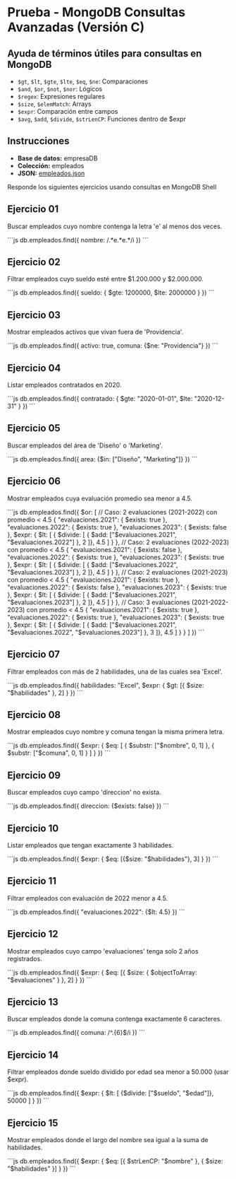 # Prueba - MongoDB Consultas Avanzadas (Versión C)

## Ayuda de términos útiles para consultas en MongoDB
- `$gt`, `$lt`, `$gte`, `$lte`, `$eq`, `$ne`: Comparaciones
- `$and`, `$or`, `$not`, `$nor`: Lógicos
- `$regex`: Expresiones regulares
- `$size`, `$elemMatch`: Arrays
- `$expr`: Comparación entre campos
- `$avg`, `$add`, `$divide`, `$strLenCP`: Funciones dentro de $expr

## Instrucciones
- **Base de datos:** empresaDB
- **Colección:** empleados
- **JSON:** [empleados.json](/inacap/ti3v32/data/empleados03.json)

Responde los siguientes ejercicios usando consultas en MongoDB Shell

## Ejercicio 01
Buscar empleados cuyo nombre contenga la letra 'e' al menos dos veces.

<Solution>
```js
db.empleados.find({
    nombre: /.*e.*e.*/i
})
```
</Solution>

## Ejercicio 02
Filtrar empleados cuyo sueldo esté entre \$1.200.000 y \$2.000.000.

<Solution>
```js
db.empleados.find({
  sueldo: { $gte: 1200000, $lte: 2000000 }
})
```
</Solution>

## Ejercicio 03
Mostrar empleados activos que vivan fuera de 'Providencia'.

<Solution>
```js
db.empleados.find({
    activo: true,
    comuna: {$ne: "Providencia"}
})
```
</Solution>

## Ejercicio 04
Listar empleados contratados en 2020.

<Solution>
```js
db.empleados.find({
    contratado: { $gte: "2020-01-01", $lte: "2020-12-31" }
})
```
</Solution>

## Ejercicio 05
Buscar empleados del área de 'Diseño' o 'Marketing'.

<Solution>
```js
db.empleados.find({
    area: {$in: ["Diseño", "Marketing"]}
})
```
</Solution>

## Ejercicio 06
Mostrar empleados cuya evaluación promedio sea menor a 4.5.

<Solution>
```js
db.empleados.find({
  $or: [
    // Caso: 2 evaluaciones (2021-2022) con promedio < 4.5
    {
      "evaluaciones.2021": { $exists: true },
      "evaluaciones.2022": { $exists: true },
      "evaluaciones.2023": { $exists: false },
      $expr: {
        $lt: [
          { $divide: [
              { $add: ["$evaluaciones.2021", "$evaluaciones.2022"] },
              2
          ]},
          4.5
        ]
      }
    },
    // Caso: 2 evaluaciones (2022-2023) con promedio < 4.5
    {
      "evaluaciones.2021": { $exists: false },
      "evaluaciones.2022": { $exists: true },
      "evaluaciones.2023": { $exists: true },
      $expr: {
        $lt: [
          { $divide: [
              { $add: ["$evaluaciones.2022", "$evaluaciones.2023"] },
              2
          ]},
          4.5
        ]
      }
    },
    // Caso: 2 evaluaciones (2021-2023) con promedio < 4.5
    {
      "evaluaciones.2021": { $exists: true },
      "evaluaciones.2022": { $exists: false },
      "evaluaciones.2023": { $exists: true },
      $expr: {
        $lt: [
          { $divide: [
              { $add: ["$evaluaciones.2021", "$evaluaciones.2023"] },
              2
          ]},
          4.5
        ]
      }
    },
    // Caso: 3 evaluaciones (2021-2022-2023) con promedio < 4.5
    {
      "evaluaciones.2021": { $exists: true },
      "evaluaciones.2022": { $exists: true },
      "evaluaciones.2023": { $exists: true },
      $expr: {
        $lt: [
          { $divide: [
              { $add: ["$evaluaciones.2021", "$evaluaciones.2022", "$evaluaciones.2023"] },
              3
          ]},
          4.5
        ]
      }
    }
  ]
})
```
</Solution>

## Ejercicio 07
Filtrar empleados con más de 2 habilidades, una de las cuales sea 'Excel'.

<Solution>
```js
db.empleados.find({
    habilidades: "Excel",
    $expr: { $gt: [{ $size: "$habilidades" }, 2] }
})
```
</Solution>

## Ejercicio 08
Mostrar empleados cuyo nombre y comuna tengan la misma primera letra.

<Solution>
```js
db.empleados.find({
    $expr: {
        $eq: [
            { $substr: ["$nombre", 0, 1] },
            { $substr: ["$comuna", 0, 1] }
        ]
    }
})
```
</Solution>

## Ejercicio 09
Buscar empleados cuyo campo 'direccion' no exista.

<Solution>
```js
db.empleados.find({
    direccion: {$exists: false}
})
```
</Solution>

## Ejercicio 10
Listar empleados que tengan exactamente 3 habilidades.

<Solution>
```js
db.empleados.find({
    $expr: {
        $eq: [{$size: "$habilidades"}, 3]
    }
})
```
</Solution>

## Ejercicio 11
Filtrar empleados con evaluación de 2022 menor a 4.5.

<Solution>
```js
db.empleados.find({
    "evaluaciones.2022": {$lt: 4.5}
})
```
</Solution>

## Ejercicio 12
Mostrar empleados cuyo campo 'evaluaciones' tenga solo 2 años registrados.

<Solution>
```js
db.empleados.find({
    $expr: {
         $eq: [{ $size: { $objectToArray: "$evaluaciones" } }, 2] }
})
```
</Solution>

## Ejercicio 13
Buscar empleados donde la comuna contenga exactamente 6 caracteres.

<Solution>
```js
db.empleados.find({
    comuna: /^.{6}$/i
})
```
</Solution>

## Ejercicio 14
Filtrar empleados donde sueldo dividido por edad sea menor a 50.000 (usar $expr).

<Solution>
```js
db.empleados.find({
    $expr: {
        $lt: [
            {$divide: ["$sueldo", "$edad"]},
            50000
        ]
    }
})
```
</Solution>

## Ejercicio 15
Mostrar empleados donde el largo del nombre sea igual a la suma de habilidades.

<Solution>
```js
db.empleados.find({
    $expr: { 
        $eq: [{ $strLenCP: "$nombre" }, { $size: "$habilidades" }] }
})
```
</Solution>